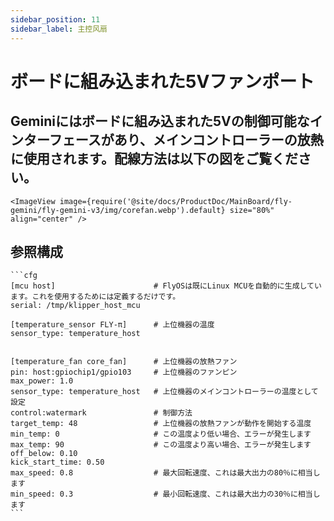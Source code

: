 ```yaml
---
sidebar_position: 11
sidebar_label: 主控风扇
---
```


# ボードに組み込まれた5Vファンポート

## Geminiにはボードに組み込まれた5Vの制御可能なインターフェースがあり、メインコントローラーの放熱に使用されます。配線方法は以下の図をご覧ください。

    <ImageView image={require('@site/docs/ProductDoc/MainBoard/fly-gemini/fly-gemini-v3/img/corefan.webp').default} size="80%" align="center" />

## 参照構成

    ```cfg
    [mcu host]                      # FlyOSは既にLinux MCUを自動的に生成しています。これを使用するためには定義するだけです。           
    serial: /tmp/klipper_host_mcu 

    [temperature_sensor FLY-π]      # 上位機器の温度
    sensor_type: temperature_host


    [temperature_fan core_fan]      # 上位機器の放熱ファン
    pin: host:gpiochip1/gpio103     # 上位機器のファンピン
    max_power: 1.0
    sensor_type: temperature_host   # 上位機器のメインコントローラーの温度として設定
    control:watermark               # 制御方法
    target_temp: 48                 # 上位機器の放熱ファンが動作を開始する温度
    min_temp: 0                     # この温度より低い場合、エラーが発生します
    max_temp: 90                    # この温度より高い場合、エラーが発生します
    off_below: 0.10
    kick_start_time: 0.50
    max_speed: 0.8                  # 最大回転速度、これは最大出力の80％に相当します
    min_speed: 0.3                  # 最小回転速度、これは最大出力の30％に相当します
    ```
